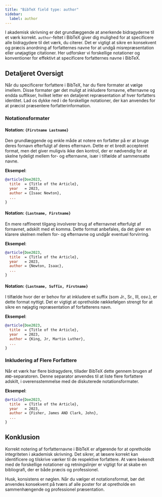 ```yaml
---
title: "BibTeX field type: author"
sidebar:
  label: author
---
```



I akademisk skrivning er det grundlæggende at anerkende bidragyderne til et værk korrekt. `author`-feltet i BibTeX giver dig mulighed for at specificere alle bidragydere til det værk, du citerer. Det er vigtigt at sikre en konsekvent og præcis anordning af forfatternes navne for at undgå misrepræsentation eller unøjagtige citationer. Her udforsker vi forskellige notationer og konventioner for effektivt at specificere forfatternes navne i BibTeX.

<CiteDrive />

## Detaljeret Oversigt

Når du specificerer forfattere i BibTeX, har du flere formater at vælge imellem. Disse formater gør det muligt at inkludere fornavne, efternavne og endda suffikser, hvilket letter en detaljeret repræsentation af hver forfatters identitet. Lad os dykke ned i de forskellige notationer, der kan anvendes for at præcist præsentere forfatterinformation.

### Notationsformater

#### Notation: `{Firstname Lastname}`

Den grundlæggende og enkle måde at notere en forfatter på er at bruge deres fornavn efterfulgt af deres efternavn. Dette er et bredt accepteret format, men det giver muligvis ikke den kontrol, der er nødvendig for at skelne tydeligt mellem for- og efternavne, især i tilfælde af sammensatte navne.

**Eksempel**:

```bibtex
@article{Doe2023,
  title  = {Title of the Article},
  year   = 2023,
  author = {Isaac Newton},
  ...
}
```

#### Notation: `{Lastname, Firstname}`

En mere raffineret tilgang involverer brug af efternavnet efterfulgt af fornavnet, adskilt med et komma. Dette format anbefales, da det giver en klarere skelnen mellem for- og efternavne og undgår eventuel forvirring.

**Eksempel**:

```bibtex
@article{Doe2023,
  title  = {Title of the Article},
  year   = 2023,
  author = {Newton, Isaac},
  ...
}
```

#### Notation: `{Lastname, Suffix, Firstname}`

I tilfælde hvor der er behov for at inkludere et suffix (som Jr., Sr., III, osv.), er dette format nyttigt. Det er vigtigt at opretholde rækkefølgen strengt for at sikre en nøjagtig repræsentation af forfatterens navn.

**Eksempel**:

```bibtex
@article{Doe2023,
  title  = {Title of the Article},
  year   = 2023,
  author = {King, Jr, Martin Luther},
  ...
}
```

### Inkludering af Flere Forfattere

Når et værk har flere bidragydere, tillader BibTeX dette gennem brugen af `AND`-separatoren. Denne separator anvendes til at liste flere forfattere adskilt, i overensstemmelse med de diskuterede notationsformater.

**Eksempel**:

```bibtex
@article{Doe2023,
  title  = {Title of the Article},
  year   = 2023,
  author = {Fisher, James AND Clark, John},
  ...
}
```

## Konklusion

Korrekt notering af forfatternavne i BibTeX er afgørende for at opretholde integriteten i akademisk skrivning. Det sikrer, at læsere korrekt kan identificere og tilskrive værker til de respektive forfattere. At være bekendt med de forskellige notationer og retningslinjer er vigtigt for at skabe en bibliografi, der er både præcis og professionel.

Husk, konsistens er nøglen. Når du vælger et notationsformat, bør det anvendes konsekvent på tværs af alle poster for at opretholde en sammenhængende og professionel præsentation.
